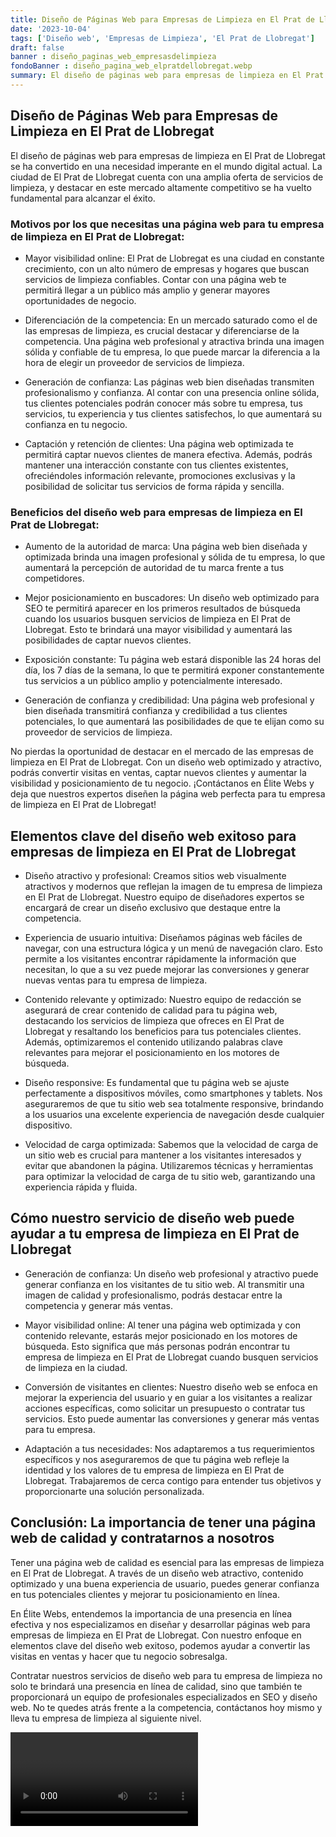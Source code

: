 ```yaml
---
title: Diseño de Páginas Web para Empresas de Limpieza en El Prat de Llobregat
date: '2023-10-04'
tags: ['Diseño web', 'Empresas de Limpieza', 'El Prat de Llobregat']
draft: false
banner : diseño_paginas_web_empresasdelimpieza
fondoBanner : diseño_pagina_web_elpratdellobregat.webp
summary: El diseño de páginas web para empresas de limpieza en El Prat de Llobregat se ha convertido en una necesidad imperante en el mundo digital actual. La ciudad de El Prat de Llobregat cuenta con una amplia oferta de servicios de limpieza, y destacar en este mercado altamente competitivo se ha vuelto fundamental para alcanzar el éxito.
---
```


## Diseño de Páginas Web para Empresas de Limpieza en El Prat de Llobregat

El diseño de páginas web para empresas de limpieza en El Prat de Llobregat se ha convertido en una necesidad imperante en el mundo digital actual. La ciudad de El Prat de Llobregat cuenta con una amplia oferta de servicios de limpieza, y destacar en este mercado altamente competitivo se ha vuelto fundamental para alcanzar el éxito.

### Motivos por los que necesitas una página web para tu empresa de limpieza en El Prat de Llobregat:

- Mayor visibilidad online: El Prat de Llobregat es una ciudad en constante crecimiento, con un alto número de empresas y hogares que buscan servicios de limpieza confiables. Contar con una página web te permitirá llegar a un público más amplio y generar mayores oportunidades de negocio.

- Diferenciación de la competencia: En un mercado saturado como el de las empresas de limpieza, es crucial destacar y diferenciarse de la competencia. Una página web profesional y atractiva brinda una imagen sólida y confiable de tu empresa, lo que puede marcar la diferencia a la hora de elegir un proveedor de servicios de limpieza.

- Generación de confianza: Las páginas web bien diseñadas transmiten profesionalismo y confianza. Al contar con una presencia online sólida, tus clientes potenciales podrán conocer más sobre tu empresa, tus servicios, tu experiencia y tus clientes satisfechos, lo que aumentará su confianza en tu negocio.

- Captación y retención de clientes: Una página web optimizada te permitirá captar nuevos clientes de manera efectiva. Además, podrás mantener una interacción constante con tus clientes existentes, ofreciéndoles información relevante, promociones exclusivas y la posibilidad de solicitar tus servicios de forma rápida y sencilla.

### Beneficios del diseño web para empresas de limpieza en El Prat de Llobregat:

- Aumento de la autoridad de marca: Una página web bien diseñada y optimizada brinda una imagen profesional y sólida de tu empresa, lo que aumentará la percepción de autoridad de tu marca frente a tus competidores.

- Mejor posicionamiento en buscadores: Un diseño web optimizado para SEO te permitirá aparecer en los primeros resultados de búsqueda cuando los usuarios busquen servicios de limpieza en El Prat de Llobregat. Esto te brindará una mayor visibilidad y aumentará las posibilidades de captar nuevos clientes.

- Exposición constante: Tu página web estará disponible las 24 horas del día, los 7 días de la semana, lo que te permitirá exponer constantemente tus servicios a un público amplio y potencialmente interesado.

- Generación de confianza y credibilidad: Una página web profesional y bien diseñada transmitirá confianza y credibilidad a tus clientes potenciales, lo que aumentará las posibilidades de que te elijan como su proveedor de servicios de limpieza.

No pierdas la oportunidad de destacar en el mercado de las empresas de limpieza en El Prat de Llobregat. Con un diseño web optimizado y atractivo, podrás convertir visitas en ventas, captar nuevos clientes y aumentar la visibilidad y posicionamiento de tu negocio. ¡Contáctanos en Élite Webs y deja que nuestros expertos diseñen la página web perfecta para tu empresa de limpieza en El Prat de Llobregat!

<GifSeo />

<Cta />

## Elementos clave del diseño web exitoso para empresas de limpieza en El Prat de Llobregat

- Diseño atractivo y profesional: Creamos sitios web visualmente atractivos y modernos que reflejan la imagen de tu empresa de limpieza en El Prat de Llobregat. Nuestro equipo de diseñadores expertos se encargará de crear un diseño exclusivo que destaque entre la competencia.

- Experiencia de usuario intuitiva: Diseñamos páginas web fáciles de navegar, con una estructura lógica y un menú de navegación claro. Esto permite a los visitantes encontrar rápidamente la información que necesitan, lo que a su vez puede mejorar las conversiones y generar nuevas ventas para tu empresa de limpieza.

- Contenido relevante y optimizado: Nuestro equipo de redacción se asegurará de crear contenido de calidad para tu página web, destacando los servicios de limpieza que ofreces en El Prat de Llobregat y resaltando los beneficios para tus potenciales clientes. Además, optimizaremos el contenido utilizando palabras clave relevantes para mejorar el posicionamiento en los motores de búsqueda.

- Diseño responsive: Es fundamental que tu página web se ajuste perfectamente a dispositivos móviles, como smartphones y tablets. Nos aseguraremos de que tu sitio web sea totalmente responsive, brindando a los usuarios una excelente experiencia de navegación desde cualquier dispositivo.

- Velocidad de carga optimizada: Sabemos que la velocidad de carga de un sitio web es crucial para mantener a los visitantes interesados y evitar que abandonen la página. Utilizaremos técnicas y herramientas para optimizar la velocidad de carga de tu sitio web, garantizando una experiencia rápida y fluida.

## Cómo nuestro servicio de diseño web puede ayudar a tu empresa de limpieza en El Prat de Llobregat

- Generación de confianza: Un diseño web profesional y atractivo puede generar confianza en los visitantes de tu sitio web. Al transmitir una imagen de calidad y profesionalismo, podrás destacar entre la competencia y generar más ventas.

- Mayor visibilidad online: Al tener una página web optimizada y con contenido relevante, estarás mejor posicionado en los motores de búsqueda. Esto significa que más personas podrán encontrar tu empresa de limpieza en El Prat de Llobregat cuando busquen servicios de limpieza en la ciudad.

- Conversión de visitantes en clientes: Nuestro diseño web se enfoca en mejorar la experiencia del usuario y en guiar a los visitantes a realizar acciones específicas, como solicitar un presupuesto o contratar tus servicios. Esto puede aumentar las conversiones y generar más ventas para tu empresa.

- Adaptación a tus necesidades: Nos adaptaremos a tus requerimientos específicos y nos aseguraremos de que tu página web refleje la identidad y los valores de tu empresa de limpieza en El Prat de Llobregat. Trabajaremos de cerca contigo para entender tus objetivos y proporcionarte una solución personalizada.

## Conclusión: La importancia de tener una página web de calidad y contratarnos a nosotros

Tener una página web de calidad es esencial para las empresas de limpieza en El Prat de Llobregat. A través de un diseño web atractivo, contenido optimizado y una buena experiencia de usuario, puedes generar confianza en tus potenciales clientes y mejorar tu posicionamiento en línea.

En Élite Webs, entendemos la importancia de una presencia en línea efectiva y nos especializamos en diseñar y desarrollar páginas web para empresas de limpieza en El Prat de Llobregat. Con nuestro enfoque en elementos clave del diseño web exitoso, podemos ayudar a convertir las visitas en ventas y hacer que tu negocio sobresalga.

Contratar nuestros servicios de diseño web para tu empresa de limpieza no solo te brindará una presencia en línea de calidad, sino que también te proporcionará un equipo de profesionales especializados en SEO y diseño web. No te quedes atrás frente a la competencia, contáctanos hoy mismo y lleva tu empresa de limpieza al siguiente nivel.

<Video />

<CtaBot job='Empresas de Limpieza' city='El Prat de Llobregat'/>

<Gmaps query='El Prat de Llobregat+españa+maps' />